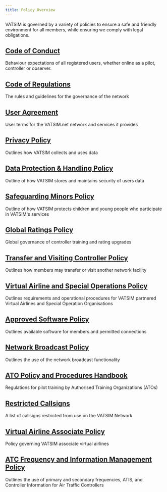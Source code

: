 ```yaml
---
title: Policy Overview
---
```


VATSIM is governed by a variety of policies to ensure a safe and friendly environment for all members, while ensuring we comply with legal obligations.

## [Code of Conduct](/docs/policy/code-of-conduct)
Behaviour expectations of all registered users, whether online as a pilot, controller or observer.

## [Code of Regulations](https://cdn.vatsim.net/policy-documents/VATSIM%20Code%20of%20Regulations%20OCT20.pdf)
The rules and guidelines for the governance of the network

## [User Agreement](/docs/policy/user-agreement)
User terms for the VATSIM.net network and services it provides

## [Privacy Policy](https://cdn.vatsim.net/policy-documents/VATSIM%20Privacy%20and%20Data%20Collection%20Policy%20v1.1%20JUN20.pdf)
Outlines how VATSIM collects and uses data

## [Data Protection & Handling Policy](https://cdn.vatsim.net/policy-documents/VATSIM%20Data%20Protection%20and%20Data%20Handling%20Policy%20v1.1%20JUN20.pdf)
Outline of how VATSIM stores and maintains security of users data

## [Safeguarding Minors Policy](https://cdn.vatsim.net/policy-documents/VATSIM%20Safeguarding%20Minors%20Policy%20v1.1%20JUN20.pdf)
Outline of how VATSIM protects children and young people who participate in VATSIM's services

## [Global Ratings Policy](/docs/policy/global-ratings-policy)
Global governance of controller training and rating upgrades

## [Transfer and Visiting Controller Policy](/docs/policy/transfer-and-visiting-controller-policy)
Outlines how members may transfer or visit another network facility

## [Virtual Airline and Special Operations Policy](https://cdn.vatsim.net/policy-documents/VATSIM%20VSOA%20Policy%20MAR19.pdf)
Outlines requirements and operational procedures for VATSIM partnered Virtual Airlines and Special Operation Organisations

## [Approved Software Policy](/docs/policy/approved-software)
Outlines available software for members and permitted connections

## [Network Broadcast Policy](https://cdn.vatsim.net/policy-documents/VATSIM%20Broadcast%20Policy%20104d.pdf)
Outlines the use of the network broadcast functionality

## [ATO Policy and Procedures Handbook](https://cdn.vatsim.net/policy-documents/VATSIM%20ATO%20Policies%20and%20Procedures%20Handbook%20JUN13.pdf)
Regulations for pilot training by Authorised Training Organizations (ATOs)

## [Restricted Callsigns](/docs/policy/restricted-callsigns)
A list of callsigns restricted from use on the VATSIM Network

## [Virtual Airline Associate Policy](https://cdn.vatsim.net/policy-documents/VATSIM%20VA%20Associate%20Policy.pdf)
Policy governing VATSIM associate virtual airlines

## [ATC Frequency and Information Management Policy](https://cdn.vatsim.net/policy-documents/VATSIM%20ATC%20Frequency%20and%20Information%20Management%20Policy.pdf)
Outlines the use of primary and secondary frequencies, ATIS, and Controller Information for Air Traffic Controllers
